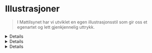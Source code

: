 
<Meta title="Identitet/Illustrasjoner" />

# <PlantIcon /> Illustrasjoner

> I Mattilsynet har vi utviklet en egen illustrasjonsstil som gir oss et egenartet og lett gjenkjennelig uttrykk.


<Details>
<Details.Summary>Hvordan bruke i PowerPoint / Word?</Details.Summary>

<ol>
  <li>Trykk på illustrasjonen du ønsker</li>
  <li>I PowerPoint, Word eller annet program: Høyreklikk &rsaquo; Trykk <strong>Lim inn</strong></li>
</ol>

</Details>
<Details>
<Details.Summary>Hvordan lage nye illustasjoner?</Details.Summary>

Vi skal i hovedsak bruke eksisterende illustrasjoner. Dersom du trenger nye illustasjoner, kan du kontakte [internpost.digitale.kanaler@mattilsynet.no](internpost.digitale.kanaler@mattilsynet.no).
Er du selv designer og ønsker å tegne nye illustasjoner selv, skal vi følge retningslinjene under "Stil og farger".

</Details>
<Details>
<Details.Summary>Stil og farger</Details.Summary>
  
  - Tydelig, ren og enkel
  - «Omskalert» - det vil si at plantene og naturen er store i forhold til mennesker og dyr. Dette gir stilen egenart og understreker viktigheten av naturen vi lever i og med. Formmessig er også vekstene svært illustrative.

  Vi har jobbet frem et modulsystem hvor en deler av illustrasjonene bygger på formene i logosymbolet vårt. Dette systemet, eller biblioteket, gjør det enkelt å plukke enkeltformer og sette disse sammen til nye komposisjoner som matcher ulike situasjoner og ulike fagområder. Oppbyggingen av illustrasjonsbiblioteket er i gang, men ikke fullført. Det vil gradvis fylles på med nye illustrasjoner.

  Merk at illustrasjonene som hovedregel ikke skal brukes sammen med foto.

  Fargene i illustrasjonene er hentet fra fargepaletten vår. «Lind» er en farge som i hovedsak kun skal benyttes i illustrasjonene, og ikke på andre elementer. Vi har 4 ulike hudtoner i bruk på illustrasjonene.

  <ColorPalette>
    <ColorItem colors={['#F8E0D8']} title="Hudtone, lysest" />
    <ColorItem colors={['#C58F79']} title="Hudtone, mellom" />
    <ColorItem colors={['#7F433B']} title="Hud og hår, mørk" />
    <ColorItem colors={['#ED9A32']} title="Hår, gylden" />
    <ColorItem colors={['#1E1A28']} title="Hår, mørk" />
    <ColorItem colors={['#1D57AA']} title="Klær, mellomblå" subtitle="Brukes som alternativ til Fjord på mørke flater" />
  </ColorPalette>
</Details>

<Wide>
<Svgs path="illustrations" searchable />
</Wide>